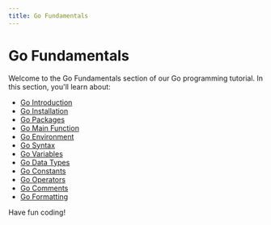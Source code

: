 ```yaml
---
title: Go Fundamentals
---
```


# Go Fundamentals

Welcome to the Go Fundamentals section of our Go programming tutorial. In this section, you'll learn about:

- [Go Introduction](./0-go-introduction.mdx)
- [Go Installation](./1-go-installation.mdx)
- [Go Packages](./10-go-packages.mdx)
- [Go Main Function](./11-go-main-function.mdx)
- [Go Environment](./2-go-environment.mdx)
- [Go Syntax](./3-go-syntax.mdx)
- [Go Variables](./4-go-variables.mdx)
- [Go Data Types](./5-go-data-types.mdx)
- [Go Constants](./6-go-constants.mdx)
- [Go Operators](./7-go-operators.mdx)
- [Go Comments](./8-go-comments.mdx)
- [Go Formatting](./9-go-formatting.mdx)

Have fun coding!